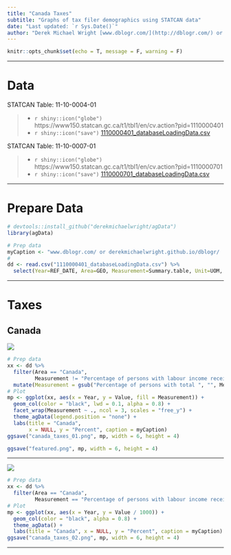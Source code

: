 ```yaml
---
title: "Canada Taxes"
subtitle: "Graphs of tax filer demographics using STATCAN data"
date: "Last updated: `r Sys.Date()`"
author: "Derek Michael Wright [www.dblogr.com/](http://dblogr.com/) or [derekmichaelwright.github.io/dblogr](https://derekmichaelwright.github.io/dblogr/) <derek.wright@usask.ca>"
---
```


```r
knitr::opts_chunk$set(echo = T, message = F, warning = F)
```

---

# Data

STATCAN Table: 11-10-0004-01

> - `r shiny::icon("globe")` https://www150.statcan.gc.ca/t1/tbl1/en/cv.action?pid=1110000401
> - `r shiny::icon("save")` [1110000401_databaseLoadingData.csv](_databaseLoadingData.csv)

STATCAN Table: 11-10-0007-01

> - `r shiny::icon("globe")` https://www150.statcan.gc.ca/t1/tbl1/en/cv.action?pid=1110000701
> - `r shiny::icon("save")` [1110000701_databaseLoadingData.csv](_databaseLoadingData.csv)

---

# Prepare Data

```r
# devtools::install_github("derekmichaelwright/agData")
library(agData)
```

```r
# Prep data
myCaption <- "www.dblogr.com/ or derekmichaelwright.github.io/dblogr/ | Data: STATCAN"
#
dd <- read.csv("1110000401_databaseLoadingData.csv") %>%
  select(Year=REF_DATE, Area=GEO, Measurement=Summary.table, Unit=UOM, Value=VALUE)
```

---

# Taxes

## Canada

![](canada_taxes_01.png)

```r
# Prep data
xx <- dd %>% 
  filter(Area == "Canada", 
         Measurement != "Percentage of persons with labour income receiving Employment Insurance benefits") %>%
  mutate(Measurement = gsub("Percentage of persons with total ", "", Measurement))
# Plot
mp <- ggplot(xx, aes(x = Year, y = Value, fill = Measurement)) +
  geom_col(color = "black", lwd = 0.1, alpha = 0.8) +
  facet_wrap(Measurement ~ ., ncol = 3, scales = "free_y") +
  theme_agData(legend.position = "none") +
  labs(title = "Canada", 
       x = NULL, y = "Percent", caption = myCaption)
ggsave("canada_taxes_01.png", mp, width = 6, height = 4)
```

```r
ggsave("featured.png", mp, width = 6, height = 4)
```

---

![](canada_taxes_01.png)

```r
# Prep data
xx <- dd %>% 
  filter(Area == "Canada", 
         Measurement == "Percentage of persons with labour income receiving Employment Insurance benefits")
# Plot
mp <- ggplot(xx, aes(x = Year, y = Value / 1000)) +
  geom_col(color = "black", alpha = 0.8) +
  theme_agData() +
  labs(title = "Canada", x = NULL, y = "Percent", caption = myCaption)
ggsave("canada_taxes_02.png", mp, width = 6, height = 4)
```

---
